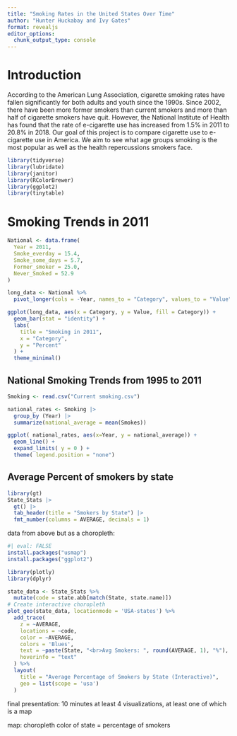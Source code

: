 ```yaml
---
title: "Smoking Rates in the United States Over Time"
author: "Hunter Huckabay and Ivy Gates"
format: revealjs
editor_options: 
  chunk_output_type: console
---
```


# Introduction 
According to the American Lung Association, cigarette smoking rates have fallen significantly for both adults and youth since the 1990s. Since 2002, there have been more former smokers than current smokers and more than half of cigarette smokers have quit. However, the National Institute of Health has found that the rate of e-cigarette use has increased from 1.5% in 2011 to 20.8% in 2018. Our goal of this project is to compare cigarette use to e-cigarette use in America. We aim to see what age groups smoking is the most popular as well as the health repercussions smokers face.


```r
library(tidyverse)
library(lubridate)
library(janitor)
library(RColorBrewer)
library(ggplot2)
library(tinytable)
```


# Smoking Trends in 2011

```r
National <- data.frame(
  Year = 2011,
  Smoke_everday = 15.4,
  Smoke_some_days = 5.7,
  Former_smoker = 25.0,
  Never_Smoked = 52.9
)

long_data <- National %>%
  pivot_longer(cols = -Year, names_to = "Category", values_to = "Value")

ggplot(long_data, aes(x = Category, y = Value, fill = Category)) +
  geom_bar(stat = "identity") +
  labs(
    title = "Smoking in 2011",
    x = "Category",
    y = "Percent"
  ) +
  theme_minimal()
```



## National Smoking Trends from 1995 to 2011

```r
Smoking <- read.csv("Current smoking.csv")

national_rates <- Smoking |> 
  group_by (Year) |> 
  summarize(national_average = mean(Smokes))

ggplot( national_rates, aes(x=Year, y = national_average)) + 
  geom_line() + 
  expand_limits( y = 0 ) +
  theme( legend.position = "none")
```

## Average Percent of smokers by state

```r
library(gt)
State_Stats |> 
  gt() |> 
  tab_header(title = "Smokers by State") |> 
  fmt_number(columns = AVERAGE, decimals = 1)

```

data from above but as a choropleth: 

```r
#| eval: FALSE
install.packages("usmap")
install.packages("ggplot2")
```


```r
library(plotly)
library(dplyr)

state_data <- State_Stats %>%
  mutate(code = state.abb[match(State, state.name)]) 
# Create interactive choropleth
plot_geo(state_data, locationmode = 'USA-states') %>%
  add_trace(
    z = ~AVERAGE,
    locations = ~code,
    color = ~AVERAGE,
    colors = 'Blues',
    text = ~paste(State, "<br>Avg Smokers: ", round(AVERAGE, 1), "%"),
    hoverinfo = "text"
  ) %>%
  layout(
    title = "Average Percentage of Smokers by State (Interactive)",
    geo = list(scope = 'usa')
  )

```

final presentation: 10 minutes
at least 4 visualizations, at least one of which is a map

map: choropleth color of state = percentage of smokers



